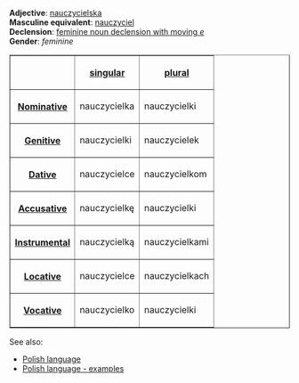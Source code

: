 '''Adjective''': [[Polish word - nauczycielska|nauczycielska]]<br>
'''Masculine equivalent''': [[Polish word - nauczyciel|nauczyciel]]<br>
'''Declension''': [[Polish language - feminine noun declension with moving e|feminine noun declension with moving ''e'']]<br>
'''Gender''': ''feminine''<br>

<table border=1>
<tr><th><th>[[Polish language - singular number|singular]]<th>[[Polish language - plural number|plural]]</tr>
<tr><th>[[Polish language - nominative|Nominative]]<td>nauczycielka<td>nauczycielki</tr>
<tr><th>[[Polish language - genitive|Genitive]]<td>nauczycielki<td>nauczycielek</tr>
<tr><th>[[Polish language - dative|Dative]]<td>nauczycielce<td>nauczycielkom</tr>
<tr><th>[[Polish language - accusative|Accusative]]<td>nauczycielkę<td>nauczycielki</tr>
<tr><th>[[Polish language - instrumental|Instrumental]]<td>nauczycielką<td>nauczycielkami</tr>
<tr><th>[[Polish language - locative|Locative]]<td>nauczycielce<td>nauczycielkach</tr>
<tr><th>[[Polish language - vocative|Vocative]]<td>nauczycielko<td>nauczycielki</tr>
</table>

See also:
* [[Polish language]]
* [[Polish language - examples]]